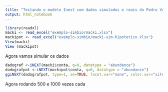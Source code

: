 ```yaml
---
title: "Testando o modelo Inext com dados simulados e reais do Pedro Vogeley"
output: html_notebook
---
```


```r
library(readxl)
macki <- read_excel("exemplo-simbio/macki.xlsx")
mackipot <- read_excel("exemplo-simbio/macki-sim-hipotetico.xlsx")
View(macki)
View (mackipot)
```

Agora vamos simular os dados

```r
dadograf <-iNEXT(macki$conta, q=0, datatype = "abundance")
dadografpot <-iNEXT(mackipot$conta, q=0, datatype = "abundance")
ggiNEXT(dadografpot, type=1, se=TRUE, facet.var="none", color.var="site", grey=FALSE)  

```

Agora rodando 500 e 1000 vezes cada

```r

```

